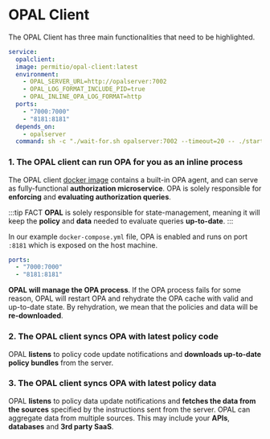 # OPAL Client

The OPAL Client has three main functionalities that need to be highlighted.

```yml showLineNumbers
service:
  opalclient:
  image: permitio/opal-client:latest
  environment:
    - OPAL_SERVER_URL=http://opalserver:7002
    - OPAL_LOG_FORMAT_INCLUDE_PID=true
    - OPAL_INLINE_OPA_LOG_FORMAT=http
  ports:
    - "7000:7000"
    - "8181:8181"
  depends_on:
    - opalserver
  command: sh -c "./wait-for.sh opalserver:7002 --timeout=20 -- ./start.sh"
```

### 1. The OPAL client can run OPA for you as an inline process

The OPAL client [docker image](https://hub.docker.com/r/permitio/opal-client) contains a built-in OPA agent,
and can serve as fully-functional **authorization microservice**. OPA is solely responsible for **enforcing** and
**evaluating authorization queries**.

:::tip FACT
**OPAL** is solely responsible for state-management, meaning it will keep the **policy** and **data** needed to evaluate queries
**up-to-date**.
:::

In our example `docker-compose.yml` file, OPA is enabled and runs on port `:8181` which is exposed on the host machine.

```yml showLineNumbers {3}
ports:
  - "7000:7000"
  - "8181:8181"
```

**OPAL will manage the OPA process**. If the OPA process fails for some reason, OPAL will restart OPA and
rehydrate the OPA cache with valid and up-to-date state. By rehydration, we mean that the policies and data
will be **re-downloaded**.

### 2. The OPAL client syncs OPA with latest policy code

OPAL **listens** to policy code update notifications and **downloads up-to-date policy bundles** from the server.

### 3. The OPAL client syncs OPA with latest policy data

OPAL **listens** to policy data update notifications and **fetches the data from the sources** specified by the instructions
sent from the server. OPAL can aggregate data from multiple sources. This may include your **APIs**, **databases** and **3rd party SaaS**.

